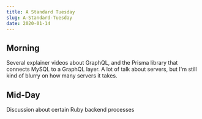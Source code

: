 ```yaml
---
title: A Standard Tuesday
slug: A-Standard-Tuesday
date: 2020-01-14
---
```


## Morning
Several explainer videos about GraphQL, and the Prisma library that connects MySQL to a GraphQL layer. A lot of talk about servers, but I'm still kind of blurry on how many servers it takes.

## Mid-Day
Discussion about certain Ruby backend processes